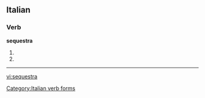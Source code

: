 ==Italian==

===Verb===
'''sequestra'''

# {{form of|[[third-person|Third-person]] [[singular]] [[present tense]]|[[sequestrare#Italian|sequestrare]]|lang=Italian}}
# {{form of|[[second-person|Second-person]] singular [[imperative]]|sequestrare#Italian|sequestrare|lang=Italian}}

[[Category:Italian verb forms]]

----


[[vi:sequestra]]